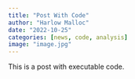 ```yaml
---
title: "Post With Code"
author: "Harlow Malloc"
date: "2022-10-25"
categories: [news, code, analysis]
image: "image.jpg"
---
```


This is a post with executable code.
